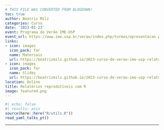 ```yaml
---
# THIS FILE WAS CONVERTED FROM BLOGDOWN!
toc: true
author: Beatriz Milz
categories: Curso
date: '2023-01-23'
event: Programa de Verão IME-USP
event_url: https://www.ime.usp.br/verao/index.php/turmas/apresentacao.php
links:
- icon: images
  icon_pack: far
  name: Materiais
  url: https://beatrizmilz.github.io/2023-curso-de-verao-ime-usp-relatorios/
- icon: images
  icon_pack: far
  name: Slides
  url: https://beatrizmilz.github.io/2023-curso-de-verao-ime-usp-relatorios/slides.html
location: Online
title: Relatórios reprodutíveis com R
image: featured.png
---
```


```r
#| echo: false
#| results: asis
source(here::here("R/utils.R"))
read_yaml_talks_pt()
```

------------------------------------------------------------------------

